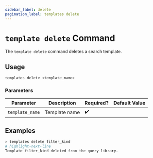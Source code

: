 ```yaml
---
sidebar_label: delete
pagination_label: templates delete
---
```


# `template delete` Command

The `template delete` command deletes a search template.

## Usage

```bash
templates delete <template_name>
```

### Parameters

| Parameter       | Description   | Required? | Default Value |
| --------------- | ------------- | --------- | ------------- |
| `template_name` | Template name | ✔️        |               |

## Examples

```bash
> templates delete filter_kind
# highlight-next-line
Template filter_kind deleted from the query library.
```
